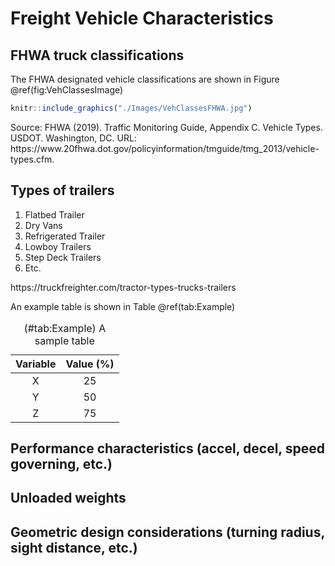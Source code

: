 # Freight Vehicle Characteristics {#VehChars}

## FHWA truck classifications {#VehChars-Classes}

The FHWA designated vehicle classifications are shown in Figure \@ref(fig:VehClassesImage)

```r
knitr::include_graphics("./Images/VehClassesFHWA.jpg")
```
Source: FHWA (2019). Traffic Monitoring Guide, Appendix C. Vehicle Types. USDOT. Washington, DC. URL: https://www.20fhwa.dot.gov/policyinformation/tmguide/tmg_2013/vehicle-types.cfm.

## Types of trailers

1. Flatbed Trailer
2. Dry Vans
3. Refrigerated Trailer
4. Lowboy Trailers
5. Step Deck Trailers
6. Etc.

https://truckfreighter.com/tractor-types-trucks-trailers

An example table is shown in Table \@ref(tab:Example)


Table: (\#tab:Example) A sample table

|Variable | Value (%) |  
|:-------:|:---------:|
| X       | 25 |
| Y       | 50 | 
| Z       | 75 |


## Performance characteristics (accel, decel, speed governing, etc.)

## Unloaded weights

## Geometric design considerations (turning radius, sight distance, etc.)
